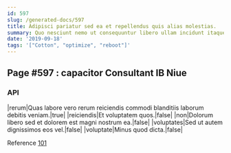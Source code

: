 ```yaml
---
id: 597
slug: /generated-docs/597
title: Adipisci pariatur sed ea et repellendus quis alias molestias.
summary: Quo nesciunt nemo ut consequuntur libero ullam incidunt itaque sit.
date: '2019-09-18'
tags: '["Cotton", "optimize", "reboot"]'
---
```


## Page #597 : capacitor Consultant IB Niue
### API

|rerum|Quas labore vero rerum reiciendis commodi blanditiis laborum debitis veniam.|true|
|reiciendis|Et voluptatem quos.|false|
|non|Dolorum libero sed et dolorem est magni nostrum ea.|false|
|voluptates|Sed ut autem dignissimos eos vel.|false|
|voluptate|Minus quod dicta.|false|

Reference [101](/101)



